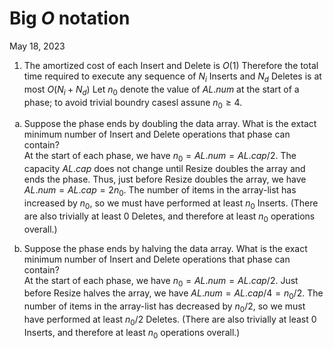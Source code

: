 <h1 class=post>Big $O$ notation</h1> 
<span class='meta'>May 18, 2023</span>

1. The amortized cost of each Insert and Delete is $O(1)$ Therefore the total time required to execute any sequence of $N_i$ Inserts and $N_d$ Deletes is at most $O(N_i + N_d)$
Let $n_0$ denote the value of $AL.num$ at the start of a phase; to avoid trivial boundry casesl assune $n_0 \geq 4$.

(a) Suppose the phase ends by doubling the data array. What is the extact minimum number of Insert and Delete operations that phase can contain? <br /> 
At the start of each phase, we have $n_0 = AL.num = AL.cap / 2$. The capacity $AL.cap$ does not change until Resize doubles the array and ends the phase. Thus, just before Resize doubles the array, we have $AL.num = AL.cap = 2n_0$. The number of items in the array-list has increased by $n_0$, so we must have performed at least $n_0$ Inserts. (There are also trivially at least 0 Deletes, and therefore at least $n_0$ operations overall.)

(b) Suppose the phase ends by halving the data array. What is the exact minimum number of Insert and Delete operations that phase can contain? <br/>
At the start of each phase, we have $n_0 = AL.num = AL.cap / 2$. Just before Resize halves the array, we have $AL.num = AL.cap / 4 = n_0 / 2$. The number of items in the array-list has decreased by $n_0 / 2$, so we must have performed at least $n_0 / 2$ Deletes. (There are also trivially at least 0 Inserts, and therefore at least $n_0$ operations overall.)